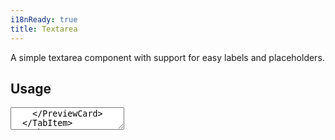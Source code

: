 ```yaml
---
i18nReady: true
title: Textarea
---
```



A simple textarea component with support for easy labels and placeholders.

## Usage

<Tabs>
  <TabItem label="Preview">
    <PreviewCard>
      <Textarea label="Label" placeholder="Placeholder" />
    </PreviewCard>
  </TabItem>
  <TabItem label="Code">
    ```astro showLinenumbers title="TextareaExample.astro"
    ---
    import { Textarea } from 'studiocms:ui/components';
    ---

    <Textarea label='Label' placeholder='Placeholder' />
    ```
  </TabItem>
</Tabs>

### Disabled

You can disable the textarea altogether by using the `disabled` prop.

<Tabs>
  <TabItem label="Preview">
    <PreviewCard>
      <Textarea label="Label" placeholder="Placeholder" disabled />
    </PreviewCard>
  </TabItem>
  <TabItem label="Code">
    ```astro "disabled" showLinenumbers title="DisabledTextareaExample.astro"
    ---
    import { Textarea } from 'studiocms:ui/components';
    ---

    <Textarea label='Label' placeholder='Placeholder' disabled />
    ```
  </TabItem>
</Tabs>

### Form Support

Textareas have full form support. You can use the `isRequired` and `name` attributes as needed. 

The first one does what it says it does, while the latter sets the `name` attribute so you can access the textarea in, for example,
the `FormData` returned by a submission. Here's an example showing how to set both of them:

<Tabs>
  <TabItem label="Preview">
    <PreviewCard>
      <Textarea label="Label" placeholder="Placeholder" isRequired name="example-textarea" />
    </PreviewCard>
  </TabItem>
  <TabItem label="Code">
    ```astro "isRequired" "name='example-textarea'" showLinenumbers title="FormTextareaExample.astro"
    ---
    import { Textarea } from 'studiocms:ui/components';
    ---

    <Textarea label='Label' placeholder='Placeholder' isRequired name='example-textarea' />
    ```
  </TabItem>
</Tabs>

:::note
If no name is set, a random one is generated for the component.
:::
